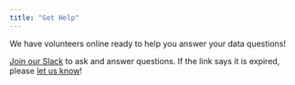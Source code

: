 ```yaml
---
title: "Get Help"
---
```


We have volunteers online ready to help you answer your data questions!

[Join our Slack](https://r4ds.io/join) to ask and answer questions.
If the link says it is expired, please [let us know](mailto:rfordatasci@gmail.com)!
